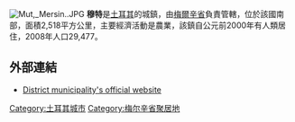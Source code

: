 [[File:Mut,_Mersin..JPG|thumb]]
'''穆特'''是[[土耳其|土耳其]]的城鎮，由[[梅爾辛省|梅爾辛省]]負責管轄，位於該國南部，面積2,518平方公里，主要經濟活動是農業，該鎮自公元前2000年有人類居住，2008年人口29,477。

==外部連結==
* [http://www.mut.bel.tr/ District municipality's official website] {{Wayback|url=http://www.mut.bel.tr/ |date=20120722174840 }} {{tr icon}}

{{Turkey-geo-stub}}
[[Category:土耳其城市|Category:土耳其城市]]
[[Category:梅尔辛省聚居地|Category:梅尔辛省聚居地]]